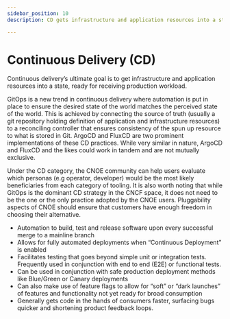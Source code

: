 ```yaml
---
sidebar_position: 10
description: CD gets infrastructure and application resources into a state, ready for receiving production workload.

---
```


# Continuous Delivery (CD)

<p>Continuous delivery’s ultimate goal is to get infrastructure and application resources into a state, ready for receiving production workload.</p>
<p>GitOps is a new trend in continuous delivery where automation is put in place to ensure the desired state of the world matches the perceived state of the world.
This is achieved by connecting the source of truth (usually a git repository holding definition of application and infrastructure resources) to a reconciling controller that ensures consistency of the spun up resource to what is stored in Git.
ArgoCD and FluxCD are two prominent implementations of these CD practices.
While very similar in nature, ArgoCD and FluxCD and the likes could work in tandem and are not mutually exclusive.</p>
<p>Under the CD category, the CNOE community can help users evaluate which personas (e.g operator, developer) would be the most likely beneficiaries from each category of tooling.
It is also worth noting that while GitOps is the dominant CD strategy in the CNCF space, it does not need to be the one or the only practice adopted by the CNOE users.
Pluggability aspects of CNOE should ensure that customers have enough freedom in choosing their alternative.</p>

- Automation to build, test and release software upon every successful merge to a mainline branch
- Allows for fully automated deployments when “Continuous Deployment” is enabled
- Facilitates testing that goes beyond simple unit or integration tests. Frequently used in conjunction with end to end (E2E) or functional tests.
- Can be used in conjunction with safe production deployment methods like Blue/Green or Canary deployments
- Can also make use of feature flags to allow for “soft” or “dark launches” of features and functionality not yet ready for broad consumption
- Generally gets code in the hands of consumers faster, surfacing bugs quicker and shortening product feedback loops.
